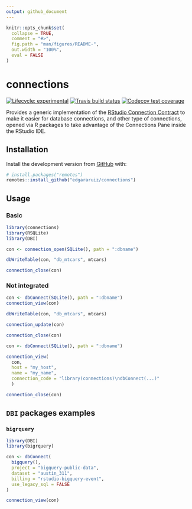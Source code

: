 ```yaml
---
output: github_document
---
```


<!-- README.md is generated from README.Rmd. Please edit that file -->

```r
knitr::opts_chunk$set(
  collapse = TRUE,
  comment = "#>",
  fig.path = "man/figures/README-",
  out.width = "100%",
  eval = FALSE
)
```

# connections

<!-- badges: start -->
[![Lifecycle: experimental](https://img.shields.io/badge/lifecycle-experimental-orange.svg)](https://www.tidyverse.org/lifecycle/#experimental)
[![Travis build status](https://travis-ci.com/edgararuiz/connections.svg?branch=master)](https://travis-ci.com/edgararuiz/connections)
[![Codecov test coverage](https://codecov.io/gh/edgararuiz/connections/branch/master/graph/badge.svg)](https://codecov.io/gh/edgararuiz/connections?branch=master)
<!-- badges: end -->

Provides a generic implementation of the [RStudio Connection Contract](https://rstudio.github.io/rstudio-extensions/connections-contract.html) to make it easier for database connections, and other type of connections, opened via R packages to take advantage of the Connections Pane inside the RStudio IDE.

## Installation

Install the development version from [GitHub](https://github.com/) with:

``` r
# install.packages("remotes")
remotes::install_github("edgararuiz/connections")
```

## Usage

### Basic

```r
library(connections)
library(RSQLite)
library(DBI)

con <- connection_open(SQLite(), path = ":dbname")
```

```r
dbWriteTable(con, "db_mtcars", mtcars)
```

```r
connection_close(con)
```

### Not integrated

```r
con <- dbConnect(SQLite(), path = ":dbname")
connection_view(con)
```

```r
dbWriteTable(con, "db_mtcars", mtcars)
```

```r
connection_update(con)
```

```r
connection_close(con)
```

```r
con <- dbConnect(SQLite(), path = ":dbname")

connection_view(
  con, 
  host = "my_host", 
  name = "my_name",
  connection_code = "library(connections)\ndbConnect(...)"
  )
```

```r
connection_close(con)
```

## `DBI` packages examples

### `bigrquery`

```r
library(DBI)
library(bigrquery)

con <- dbConnect(
  bigquery(),
  project = "bigquery-public-data",
  dataset = "austin_311",
  billing = "rstudio-bigquery-event",
  use_legacy_sql = FALSE
)
```

```r
connection_view(con)
```






